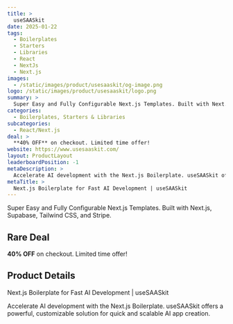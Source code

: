 ```yaml
---
title: >
  useSAASkit
date: 2025-01-22
tags:
  - Boilerplates
  - Starters
  - Libraries
  - React
  - NextJs
  - Next.js
images:
  - /static/images/product/usesaaskit/og-image.png
logo: /static/images/product/usesaaskit/logo.png
summary: >
  Super Easy and Fully Configurable Next.js Templates. Built with Next.js, Supabase, Tailwind CSS, and Stripe.
categories:
  - Boilerplates, Starters & Libraries
subcategories:
  - React/Next.js
deal: >
  **40% OFF** on checkout. Limited time offer!
website: https://www.usesaaskit.com/
layout: ProductLayout
leaderboardPosition: -1
metaDescription: >
  Accelerate AI development with the Next.js Boilerplate. useSAASkit offers a powerful, customizable solution for quick and scalable AI app creation.
metaTitle: >
  Next.js Boilerplate for Fast AI Development | useSAASkit
---
```

Super Easy and Fully Configurable Next.js Templates. Built with Next.js, Supabase, Tailwind CSS, and Stripe.

## Rare Deal

**40% OFF** on checkout. Limited time offer!

## Product Details

Next.js Boilerplate for Fast AI Development | useSAASkit

Accelerate AI development with the Next.js Boilerplate. useSAASkit offers a powerful, customizable solution for quick and scalable AI app creation.
